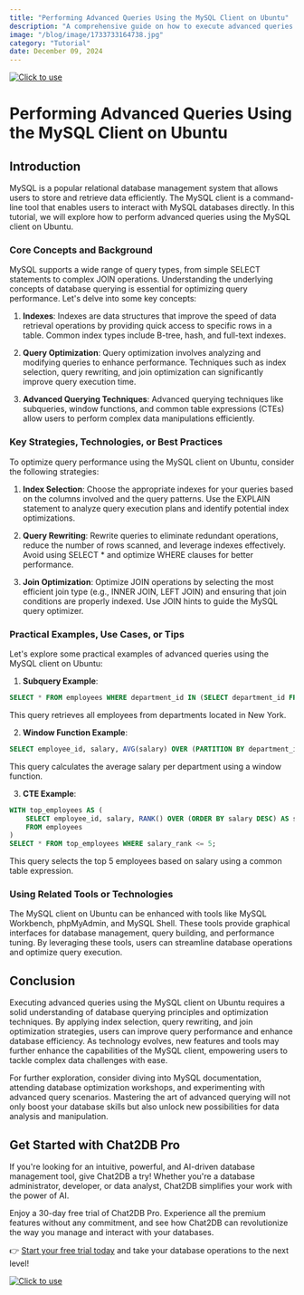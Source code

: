```yaml
---
title: "Performing Advanced Queries Using the MySQL Client on Ubuntu"
description: "A comprehensive guide on how to execute advanced queries using the MySQL client on Ubuntu, covering various techniques and best practices."
image: "/blog/image/1733733164738.jpg"
category: "Tutorial"
date: December 09, 2024
---
```

[![Click to use](/image/blog/bg/chat2db1.png)](https://app.chat2db.ai/)
# Performing Advanced Queries Using the MySQL Client on Ubuntu


<Authors date="December 09, 2024">
  <Author name="Ethan Clarke" link="https://chat2db.ai" />
</Authors>

## Introduction
MySQL is a popular relational database management system that allows users to store and retrieve data efficiently. The MySQL client is a command-line tool that enables users to interact with MySQL databases directly. In this tutorial, we will explore how to perform advanced queries using the MySQL client on Ubuntu.

### Core Concepts and Background
MySQL supports a wide range of query types, from simple SELECT statements to complex JOIN operations. Understanding the underlying concepts of database querying is essential for optimizing query performance. Let's delve into some key concepts:

1. **Indexes**: Indexes are data structures that improve the speed of data retrieval operations by providing quick access to specific rows in a table. Common index types include B-tree, hash, and full-text indexes.

2. **Query Optimization**: Query optimization involves analyzing and modifying queries to enhance performance. Techniques such as index selection, query rewriting, and join optimization can significantly improve query execution time.

3. **Advanced Querying Techniques**: Advanced querying techniques like subqueries, window functions, and common table expressions (CTEs) allow users to perform complex data manipulations efficiently.

### Key Strategies, Technologies, or Best Practices
To optimize query performance using the MySQL client on Ubuntu, consider the following strategies:

1. **Index Selection**: Choose the appropriate indexes for your queries based on the columns involved and the query patterns. Use the EXPLAIN statement to analyze query execution plans and identify potential index optimizations.

2. **Query Rewriting**: Rewrite queries to eliminate redundant operations, reduce the number of rows scanned, and leverage indexes effectively. Avoid using SELECT * and optimize WHERE clauses for better performance.

3. **Join Optimization**: Optimize JOIN operations by selecting the most efficient join type (e.g., INNER JOIN, LEFT JOIN) and ensuring that join conditions are properly indexed. Use JOIN hints to guide the MySQL query optimizer.

### Practical Examples, Use Cases, or Tips
Let's explore some practical examples of advanced queries using the MySQL client on Ubuntu:

1. **Subquery Example**:
```sql
SELECT * FROM employees WHERE department_id IN (SELECT department_id FROM departments WHERE location = 'New York');
```
This query retrieves all employees from departments located in New York.

2. **Window Function Example**:
```sql
SELECT employee_id, salary, AVG(salary) OVER (PARTITION BY department_id) AS avg_salary FROM employees;
```
This query calculates the average salary per department using a window function.

3. **CTE Example**:
```sql
WITH top_employees AS (
    SELECT employee_id, salary, RANK() OVER (ORDER BY salary DESC) AS salary_rank
    FROM employees
)
SELECT * FROM top_employees WHERE salary_rank <= 5;
```
This query selects the top 5 employees based on salary using a common table expression.

### Using Related Tools or Technologies
The MySQL client on Ubuntu can be enhanced with tools like MySQL Workbench, phpMyAdmin, and MySQL Shell. These tools provide graphical interfaces for database management, query building, and performance tuning. By leveraging these tools, users can streamline database operations and optimize query execution.

## Conclusion
Executing advanced queries using the MySQL client on Ubuntu requires a solid understanding of database querying principles and optimization techniques. By applying index selection, query rewriting, and join optimization strategies, users can improve query performance and enhance database efficiency. As technology evolves, new features and tools may further enhance the capabilities of the MySQL client, empowering users to tackle complex data challenges with ease.

For further exploration, consider diving into MySQL documentation, attending database optimization workshops, and experimenting with advanced query scenarios. Mastering the art of advanced querying will not only boost your database skills but also unlock new possibilities for data analysis and manipulation.

## Get Started with Chat2DB Pro

If you're looking for an intuitive, powerful, and AI-driven database management tool, give Chat2DB a try! Whether you're a database administrator, developer, or data analyst, Chat2DB simplifies your work with the power of AI.

Enjoy a 30-day free trial of Chat2DB Pro. Experience all the premium features without any commitment, and see how Chat2DB can revolutionize the way you manage and interact with your databases.

👉 [Start your free trial today](https://app.chat2db.ai/) and take your database operations to the next level!

[![Click to use](/image/blog/bg/chat2db.jpg)](https://app.chat2db.ai/)